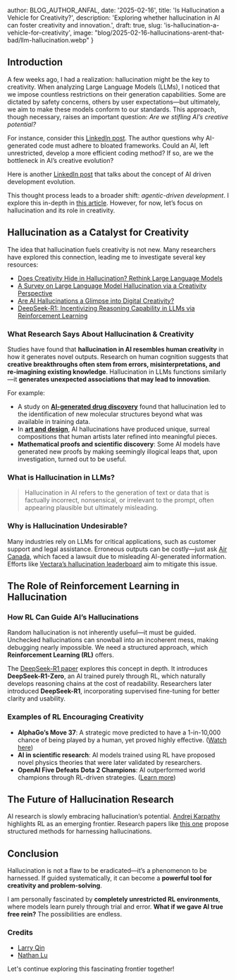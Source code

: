 
  author: BLOG_AUTHOR_ANFAL,
  date: '2025-02-16',
  title: 'Is Hallucination a Vehicle for Creativity?',
  description: 'Exploring whether hallucination in AI can foster creativity and innovation.',
  draft: true,
  slug: 'is-hallucination-a-vehicle-for-creativity',
  image: "blog/2025-02-16-hallucinations-arent-that-bad/llm-hallucination.webp"
}


<BlogImage src="blog/2025-02-16-hallucinations-arent-that-bad/llm-hallucination.webp" alt="Is hallucination a vehicle for creativity?" />

## Introduction
A few weeks ago, I had a realization: hallucination might be the key to creativity. When analyzing Large Language Models (LLMs), I noticed that we impose countless restrictions on their generation capabilities. Some are dictated by safety concerns, others by user expectations—but ultimately, we aim to make these models conform to our standards. This approach, though necessary, raises an important question: *Are we stifling AI’s creative potential?*

For instance, consider this <a href="https://www.linkedin.com/posts/activity-7297824563717967872-_qDM?utm_source=share&utm_medium=member_desktop&rcm=ACoAABBdcN4BFN_srCP-81t_0CCn8C3GjcpYKPQ" target="_blank">LinkedIn post</a>. The author questions why AI-generated code must adhere to bloated frameworks. Could an AI, left unrestricted, develop a more efficient coding method? If so, are we the bottleneck in AI’s creative evolution?

Here is another <a href="https://www.linkedin.com/posts/idanbeck_i-was-speaking-with-a-customer-recently-about-activity-7287601586514604035-zu1R/?utm_source=share&utm_medium=member_desktop&rcm=ACoAABBdcN4BFN_srCP-81t_0CCn8C3GjcpYKPQ" target="_blank">LinkedIn post</a> that talks about the concept of AI driven development evolution.

This thought process leads to a broader shift: *agentic-driven development*. I explore this in-depth in <a href="/articles/whats-next-for-knuth-ai" target="_blank">this article</a>. However, for now, let’s focus on hallucination and its role in creativity.

## Hallucination as a Catalyst for Creativity
The idea that hallucination fuels creativity is not new. Many researchers have explored this connection, leading me to investigate several key resources:

- <a href="https://www.researchgate.net/publication/377767910_DOES_CREATIVITY_HIDE_IN_HALLUCINATION_RETHINK_LARGE_LANGUAGE_MODELS" target="_blank">Does Creativity Hide in Hallucination? Rethink Large Language Models</a>
- <a href="https://arxiv.org/html/2402.06647v1" target="_blank">A Survey on Large Language Model Hallucination via a Creativity Perspective</a>
- <a href="https://www.psychologytoday.com/ca/blog/the-digital-self/202402/are-ai-hallucinations-a-glimpse-into-digital-creativity" target="_blank">Are AI Hallucinations a Glimpse into Digital Creativity?</a>
- <a href="https://arxiv.org/pdf/2501.12948" target="_blank">DeepSeek-R1: Incentivizing Reasoning Capability in LLMs via Reinforcement Learning</a>

### What Research Says About Hallucination & Creativity
Studies have found that **hallucination in AI resembles human creativity** in how it generates novel outputs. Research on human cognition suggests that **creative breakthroughs often stem from errors, misinterpretations, and re-imagining existing knowledge**. Hallucination in LLMs functions similarly—it **generates unexpected associations that may lead to innovation**.

For example:
- A study on <a href="https://arxiv.org/html/2501.13824v1" target="_blank">**AI-generated drug discovery**</a> found that hallucination led to the identification of new molecular structures beyond what was available in training data.
- In <a href="https://www.psychologytoday.com/ca/blog/the-digital-self/202402/are-ai-hallucinations-a-glimpse-into-digital-creativity" target="_blank">**art and design**</a>, AI hallucinations have produced unique, surreal compositions that human artists later refined into meaningful pieces.
- **Mathematical proofs and scientific discovery**: Some AI models have generated new proofs by making seemingly illogical leaps that, upon investigation, turned out to be useful.

### What is Hallucination in LLMs?
> Hallucination in AI refers to the generation of text or data that is factually incorrect, nonsensical, or irrelevant to the prompt, often appearing plausible but ultimately misleading.

### Why is Hallucination Undesirable?
Many industries rely on LLMs for critical applications, such as customer support and legal assistance. Erroneous outputs can be costly—just ask <a href="https://www.mccarthy.ca/en/insights/blogs/techlex/moffatt-v-air-canada-misrepresentation-ai-chatbot" target="_blank">Air Canada</a>, which faced a lawsuit due to misleading AI-generated information. Efforts like <a href="https://github.com/vectara/hallucination-leaderboard" target="_blank">Vectara’s hallucination leaderboard</a> aim to mitigate this issue.

## The Role of Reinforcement Learning in Hallucination

### How RL Can Guide AI’s Hallucinations
Random hallucination is not inherently useful—it must be guided. Unchecked hallucinations can snowball into an incoherent mess, making debugging nearly impossible. We need a structured approach, which **Reinforcement Learning (RL)** offers.

The <a href="https://arxiv.org/pdf/2501.12948" target="_blank">DeepSeek-R1 paper</a> explores this concept in depth. It introduces **DeepSeek-R1-Zero**, an AI trained purely through RL, which naturally develops reasoning chains at the cost of readability. Researchers later introduced **DeepSeek-R1**, incorporating supervised fine-tuning for better clarity and usability.

### Examples of RL Encouraging Creativity
- **AlphaGo’s Move 37**: A strategic move predicted to have a 1-in-10,000 chance of being played by a human, yet proved highly effective. (<a href="https://www.youtube.com/watch?v=JNrXgpSEEIE" target="_blank">Watch here</a>)
- **AI in scientific research**: AI models trained using RL have proposed novel physics theories that were later validated by researchers.
- **OpenAI Five Defeats Dota 2 Champions**: AI outperformed world champions through RL-driven strategies. (<a href="https://openai.com/index/openai-five-defeats-dota-2-world-champions/" target="_blank">Learn more</a>)

## The Future of Hallucination Research
AI research is slowly embracing hallucination’s potential. <a href="https://x.com/karpathy/status/1885026028428681698" target="_blank">Andrej Karpathy</a> highlights RL as an emerging frontier. Research papers like <a href="https://www.researchgate.net/publication/377767910_DOES_CREATIVITY_HIDE_IN_HALLUCINATION_RETHINK_LARGE_LANGUAGE_MODELS" target="_blank">this one</a> propose structured methods for harnessing hallucinations.

## Conclusion
Hallucination is not a flaw to be eradicated—it’s a phenomenon to be harnessed. If guided systematically, it can become a **powerful tool for creativity and problem-solving**.

I am personally fascinated by **completely unrestricted RL environments**, where models learn purely through trial and error. **What if we gave AI true free rein?** The possibilities are endless.

### Credits
- <a href="https://x.com/liminalsunset_" target="_blank">Larry Qin</a>
- <a href="https://x.com/nathanlu_" target="_blank">Nathan Lu</a>

Let's continue exploring this fascinating frontier together!
